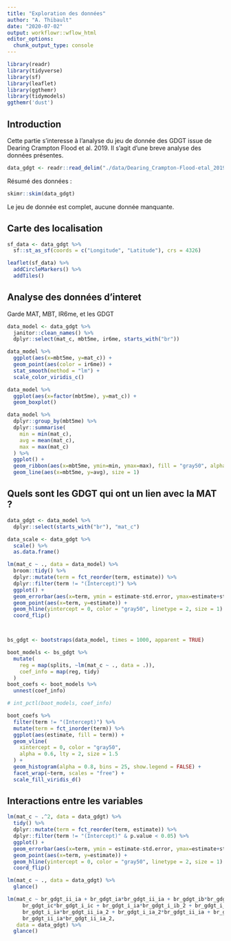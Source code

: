 ```yaml
---
title: "Exploration des données"
author: "A. Thibault"
date: "2020-07-02"
output: workflowr::wflow_html
editor_options:
  chunk_output_type: console
---
```


```r
library(readr)
library(tidyverse)
library(sf)
library(leaflet)
library(ggthemr)
library(tidymodels)
ggthemr('dust')
```


## Introduction

Cette partie s'interesse à l'analyse du jeu de donnée des GDGT issue de Dearing Crampton Flood et al. 2019. Il s'agit d'une breve analyse des données présentes.


```r
data_gdgt <- readr::read_delim("./data/Dearing_Crampton-Flood-etal_2019.tab", delim = "\t", skip = 40)

```

Résumé des données :

```r
skimr::skim(data_gdgt)
```

Le jeu de donnée est complet, aucune donnée manquante.

## Carte des localisation

```r
sf_data <- data_gdgt %>%
  sf::st_as_sf(coords = c("Longitude", "Latitude"), crs = 4326)

leaflet(sf_data) %>%
  addCircleMarkers() %>%
  addTiles()

```

## Analyse des données d'interet

Garde MAT, MBT, IR6me, et les GDGT

```r
data_model <- data_gdgt %>%
  janitor::clean_names() %>%
  dplyr::select(mat_c, mbt5me, ir6me, starts_with("br"))
```

```r
data_model %>%
  ggplot(aes(x=mbt5me, y=mat_c)) +
  geom_point(aes(color = ir6me)) + 
  stat_smooth(method = "lm") +
  scale_color_viridis_c()
```

```r
data_model %>%
  ggplot(aes(x=factor(mbt5me), y=mat_c)) +
  geom_boxplot()

data_model %>%
  dplyr::group_by(mbt5me) %>%
  dplyr::summarise(
    min = min(mat_c),
    avg = mean(mat_c),
    max = max(mat_c)
  ) %>%
  ggplot() + 
  geom_ribbon(aes(x=mbt5me, ymin=min, ymax=max), fill = "gray50", alpha = 0.3, linetype = 2, size = 0.5, color = "gray50") +
  geom_line(aes(x=mbt5me, y=avg), size = 1) 


```

## Quels sont les GDGT qui ont un lien avec la MAT ?

```r
data_gdgt <- data_model %>%
  dplyr::select(starts_with("br"), "mat_c")

data_scale <- data_gdgt %>%
  scale() %>%
  as.data.frame()

lm(mat_c ~ ., data = data_model) %>%
  broom::tidy() %>%
  dplyr::mutate(term = fct_reorder(term, estimate)) %>%
  dplyr::filter(term != "(Intercept)") %>%
  ggplot() +
  geom_errorbar(aes(x=term, ymin = estimate-std.error, ymax=estimate+std.error)) + 
  geom_point(aes(x=term, y=estimate)) +
  geom_hline(yintercept = 0, color = "gray50", linetype = 2, size = 1) +
  coord_flip()



bs_gdgt <- bootstraps(data_model, times = 1000, apparent = TRUE)

boot_models <- bs_gdgt %>%
  mutate(
    reg = map(splits, ~lm(mat_c ~ ., data = .)),
    coef_info = map(reg, tidy)
  )
boot_coefs <- boot_models %>%
  unnest(coef_info)

# int_pctl(boot_models, coef_info)

boot_coefs %>%
  filter(term != "(Intercept)") %>%
  mutate(term = fct_inorder(term)) %>%
  ggplot(aes(estimate, fill = term)) +
  geom_vline(
    xintercept = 0, color = "gray50",
    alpha = 0.6, lty = 2, size = 1.5
  ) +
  geom_histogram(alpha = 0.8, bins = 25, show.legend = FALSE) +
  facet_wrap(~term, scales = "free") + 
  scale_fill_viridis_d()

```

## Interactions entre les variables

```r
lm(mat_c ~ .^2, data = data_gdgt) %>%
  tidy() %>%
  dplyr::mutate(term = fct_reorder(term, estimate)) %>%
  dplyr::filter(term != "(Intercept)" & p.value < 0.05) %>%
  ggplot() +
  geom_errorbar(aes(x=term, ymin = estimate-std.error, ymax=estimate+std.error)) + 
  geom_point(aes(x=term, y=estimate)) +
  geom_hline(yintercept = 0, color = "gray50", linetype = 2, size = 1) +
  coord_flip()

```


```r
lm(mat_c ~ ., data = data_gdgt) %>%
  glance()

lm(mat_c ~ br_gdgt_ii_ia + br_gdgt_ia*br_gdgt_ii_ia + br_gdgt_ib*br_gdgt_ii_ia +
     br_gdgt_ic*br_gdgt_i_ic + br_gdgt_i_ia*br_gdgt_i_ib_2 + br_gdgt_i_ia*br_gdgt_ii_ia +
     br_gdgt_i_ia*br_gdgt_ii_ia_2 + br_gdgt_i_ia_2*br_gdgt_ii_ia + br_gdgt_i_ia_2*br_gdgt_ii_ia_2 +
     br_gdgt_ii_ia*br_gdgt_ii_ia_2,
   data = data_gdgt) %>%
  glance()

```




